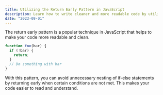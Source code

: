```yaml
---
title: Utilizing the Return Early Pattern in JavaScript
description: Learn how to write cleaner and more readable code by utilizing the return early pattern in JavaScript.
date: "2023-09-01"
---
```


The return early pattern is a popular technique in JavaScript that helps to make your code more readable and clean.

```javascript
function foo(bar) {
  if (!bar) {
    return;
  }
  // Do something with bar
}
```

With this pattern, you can avoid unnecessary nesting of if-else statements by returning early when certain conditions are not met. This makes your code easier to read and understand.